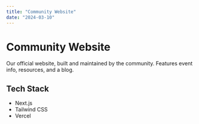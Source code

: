 ```yaml
---
title: "Community Website"
date: "2024-03-10"
---
```


# Community Website

Our official website, built and maintained by the community. Features event info, resources, and a blog.

## Tech Stack
- Next.js
- Tailwind CSS
- Vercel
